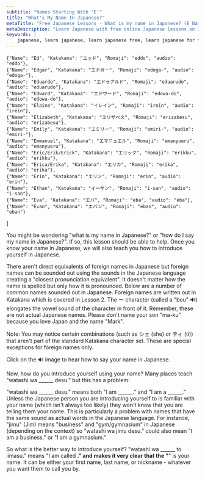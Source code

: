 ```yaml
---
subtitle: "Names Starting With 'E'"
title: "What's My Name In Japanese?"
metaTitle: "Free Japanese Lessons - What is my name in Japanese? (E Names) - Learn to speak the Japanese language online for free!"
metaDescription: "Learn Japanese with free online Japanese lessons on Japanese grammar, Japanese verb conjugation, and Japanese sentence structure"
keywords: |
    japanese, learn japanese, learn japanese free, learn japanese for free, learning japanese, learning japanese language, japanese learn, japanese learning, japanese language, japanese language learning, learn japanese language, japanese lesson, japanese lessons, free japanese lessons, online japanese, japanese online, learn japanese online, learn japanese online free, learning japanese online, online japanese lesson, online japanese lessons, japanese tutorial, japanese course, japanese language course, language course, japanese alphabet, japanese alphabets, japanese letters, japanese hiragana, hiragana alphabet, hiragana, japanese katakana, katakana alphabet, katakana, japanese kanji, kanji, speak japanese, learn to speak japanese, how to speak japanese, how to learn japanese, learn how to speak japanese, how to speak read and write japanese, learn how to speak read and write japanese, learn japanese with free japanese lessons, learn japanese with freejapaneselessons.com, what is my name in japanese, japanese words, basic japanese words, japan language, japan alphabet, hiragana chart, katakana chart, japanese characters, names in japanese, hiragana sentence, learn hiragana, japanese classes, japanese alphabet with english letters, japanese beginner, introducing yourself in japanese, common japanese words, hiragana characters, katakana characters
---
```



    {"Name": "Ed", "Katakana": "エッド", "Romaji": "eddo", "audio": "eddo"},
    {"Name": "Edgar", "Katakana": "エドガー", "Romaji": "edoga-", "audio": "edoga-"},
    {"Name": "Eduardo", "Katakana": "エドゥアルド", "Romaji": "eduarudo", "audio": "eduarudo"},
    {"Name": "Edward", "Katakana": "エドワード", "Romaji": "edowa-do", "audio": "edowa-do"},
    {"Name": "Elaine", "Katakana": "イレイン", "Romaji": "irein", "audio": "irein"},
    {"Name": "Elizabeth", "Katakana": "エリザベス", "Romaji": "erizabesu", "audio": "erizabesu"},
    {"Name": "Emily", "Katakana": "エミリー", "Romaji": "emiri-", "audio": "emiri-"},
    {"Name": "Emmanuel", "Katakana": "エマニュエル", "Romaji": "emanyueru", "audio": "emanyueru"},
    {"Name": "Eric/Erik/Erick", "Katakana": "エリック", "Romaji": "erikku", "audio": "erikku"},
    {"Name": "Erica/Erika", "Katakana": "エリカ", "Romaji": "erika", "audio": "erika"},
    {"Name": "Erin", "Katakana": "エリン", "Romaji": "erin", "audio": "erin"},
    {"Name": "Ethan", "Katakana": "イーサン", "Romaji": "i-san", "audio": "i-san"},
    {"Name": "Eva", "Katakana": "エバ", "Romaji": "eba", "audio": "eba"},
    {"Name": "Evan", "Katakana": "エバン", "Romaji": "eban", "audio": "eban"}
]

You might be wondering "what is my name in Japanese?" or "how do I say my name in Japanese?". If so, this lesson should be able to help. Once you know your name in Japanese, we will also teach you how to introduce yourself in Japanese.

There aren't direct equivalents of foreign names in Japanese but foreign names can be sounded out using the sounds in the Japanese language creating a "closest pronunciation equivalent". It doesn't matter how the name is spelled but only how it is pronounced. Below are a number of common names sounded out in Japanese. Foreign names are written out in Katakana which is covered in Lesson 2. The ー character (called a "bou" 🔊) elongates the vowel sound of the character in front of it. Remember, these are not actual Japanese names. Please don't name your son "ma-ku" because you love Japan and the name "Mark".

Note: You may notice certain combinations (such as シェ (she) or ティ (ti)) that aren't part of the standard Katakana character set. These are special exceptions for foreign names only.

Click on the 🔊 image to hear how to say your name in Japanese.

<LetterNav />

<Table data={namesE} />

Now, how do you introduce yourself using your name? Many places teach "watashi wa ______ desu." but this has a problem:

"watashi wa ______ desu." means both "I am ______." and "I am a ______." Unless the Japanese person you are introducing yourself to is familiar with your name (which isn't always too likely) they won't know that you are telling them your name. This is particularly a problem with names that have the same sound as actual words in the Japanese language. For instance, "jimu" (Jim) means "business" and "gym/gymnasium" in Japanese (depending on the context) so "watashi wa jimu desu." could also mean "I am a business." or "I am a gymnasium."

So what is the better way to introduce yourself? "watashi wa ______ to iimasu."  means "I am called ______." and makes it very clear that the "______" is your name. It can be either your first name, last name, or nickname - whatever you want them to call you by.